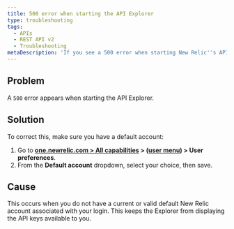 ```yaml
---
title: 500 error when starting the API Explorer
type: troubleshooting
tags:
  - APIs
  - REST API v2
  - Troubleshooting
metaDescription: 'If you see a 500 error when starting New Relic''s API Explorer, make sure you have a default account saved in your account''s user preferences.'
---
```


## Problem

A `500` error appears when starting the API Explorer.

## Solution

To correct this, make sure you have a default account:

1. Go to **[one.newrelic.com > All capabilities](https://one.newrelic.com/all-capabilities) > ([user menu](/docs/accounts/accounts-billing/general-account-settings/intro-account-settings)) > User preferences**.
2. From the **Default account** dropdown, select your choice, then save.

## Cause

This occurs when you do not have a current or valid default New Relic account associated with your login. This keeps the Explorer from displaying the API keys available to you.
